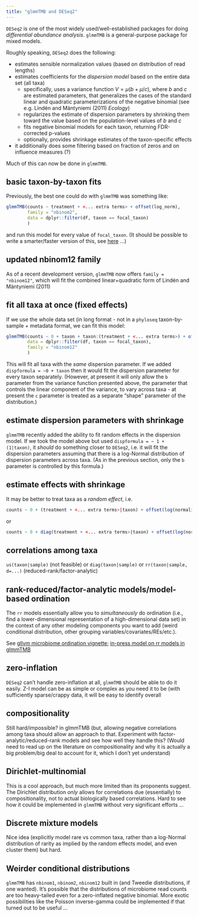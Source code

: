 ```yaml
---
title: "glmmTMB and DESeq2"
---
```


`DESeq2` is one of the most widely used/well-established packages for doing *differential abundance analysis*. `glmmTMB` is a general-purpose package for mixed models.

Roughly speaking, `DESeq2` does the following:

- estimates sensible normalization values (based on distribution of read lengths)
- estimates coefficients for the *dispersion model* based on the entire data set (all taxa)
   - specifically, uses a variance function $V = \mu (b + \mu/c)$, where $b$ and $c$ are estimated parameters, that generalizes the cases of the standard linear and quadratic parameterizations of the negative binomial (see e.g. Lindén and Mäntyniemi (2011) *Ecology*)
   - regularizes the estimate of dispersion parameters by shrinking them toward the value based on the population-level values of $b$ and $c$
   - fits negative binomial models for each taxon, returning FDR-corrected p-values
   - optionally, provides shrinkage estimates of the taxon-specific effects
- it additionally does some filtering based on fraction of zeros and on influence measures (?)

Much of this can now be done in `glmmTMB`.

## basic taxon-by-taxon fits

Previously, the best one could do with `glmmTMB` was something like:

```r
glmmTMB(counts ~ treatment + <... extra terms> + offset(log_norm),
        family = "nbinom2",
        data = dplyr::filter(df, taxon == focal_taxon)
        )
```
and run this model for every value of `focal_taxon`. (It should be possible to write a smarter/faster version of this, see [here](https://github.com/glmmTMB/glmmTMB/pull/829/) ...)

## updated nbinom12 family

As of a recent development version, `glmmTMB` now offers `family = "nbinom12"`, which will fit the combined linear+quadratic form of Lindén and Mäntyniemi (2011)

## fit all taxa at once (fixed effects)

If we use the whole data set (in long format - not in a `phyloseq` taxon-by-sample + metadata format, we can fit this model:

```r
glmmTMB(counts ~ 0 + taxon + taxon:(treatment + <... extra terms>) + offset(log_norm),
        data = dplyr::filter(df, taxon == focal_taxon),
        family = "nbinom12"
        )
```

This will fit all taxa with the *same* dispersion parameter. If we added `dispformula = ~0 + taxon` then it would fit the dispersion parameter for every taxon separately. (However, at present it will only allow the `b` parameter from the variance function presented above, the parameter that controls the linear component of the variance, to vary across taxa - at present the `c` parameter is treated as a separate "shape" parameter of the distribution.)

## estimate dispersion parameters with shrinkage

`glmmTMB` recently added the ability to fit random effects in the dispersion model. If we took the model above but used `dispformula = ~ 1 + (1|taxon)`, it *should* do something closer to `DESeq2`, i.e. it will fit the dispersion parameters assuming that there is a log-Normal distribution of dispersion parameters across taxa. (As in the previous section, only the `b` parameter is controlled by this formula.)

## estimate effects with shrinkage

It may be better to treat taxa as a *random effect*, i.e.

```r
counts ~ 0 + (treatment + <... extra terms>|taxon) + offset(log(normalization))
```

or

```r
counts ~ 0 + diag(treatment + <... extra terms>|taxon) + offset(log(normalization))
```

## correlations among taxa

`us(taxon|sample)` (not feasible) or `diag(taxon|sample)` or `rr(taxon|sample, d=...)` (reduced-rank/factor-analytic)

## rank-reduced/factor-analytic models/model-based ordination

The `rr` models essentially allow you to *simultaneously* do ordination (i.e., find a lower-dimensional representation of a high-dimensional data set) in the context of any other modeling components you want to add (weird conditional distribution, other grouping variables/covariates/REs/etc.).

See [gllvm microbiome ordination vignette](https://jenniniku.github.io/gllvm/articles/vignette2.html); [in-press model on rr models in glmmTMB](https://www.math.mcmaster.ca/bolker/misc/mcgillycuddy2024.pdf)

## zero-inflation

`DESeq2` can't handle zero-inflation at all, `glmmTMB` should be able to do it easily. Z-I model can be as simple or complex as you need it to be (with sufficiently sparse/crappy data, it will be easy to identify overall 

## compositionality

Still hard/impossible? in glmmTMB (but, allowing negative correlations among taxa should allow an approach to that. Experiment with factor-analytic/reduced-rank models and see how well they handle this? (Would need to read up on the literature on compositionality and why it is actually a big problem/big deal to account for it, which I don't yet understand)

## Dirichlet-multinomial

This is a cool approach, but much more limited than its proponents suggest. The Dirichlet distribution *only* allows for correlations due (essentially) to compositionality, not to actual biologically based correlations. Hard to see how it could be implemented in `glmmTMB` without very significant efforts ...

## Discrete mixture models

Nice idea (explicitly model rare vs common taxa, rather than a log-Normal distribution of rarity as implied by the random effects model, and even cluster them) but hard.

## Weirder conditional distributions

`glmmTMB` has `nbinom1`, `nbinom2`, `nbinom12` built in (and Tweedie distributions, if one wanted).  It's possible that the distributions of microbiome read counts are too heavy-tailed even for a zero-inflated negative binomial. More exotic possibilities like the Poisson inverse-gamma could be implemented if that turned out to be useful ...
